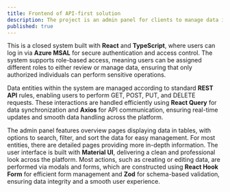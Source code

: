 ```yaml
---
title: Frontend of API-first solution
description: The project is an admin panel for clients to manage data in a headless API system, deployed on Azure cloud infrastructure.
published: true
---
```


This is a closed system built with **React** and **TypeScript**, where users can log in via **Azure MSAL** for secure authentication and access control. The system supports role-based access, meaning users can be assigned different roles to either review or manage data, ensuring that only authorized individuals can perform sensitive operations.

Data entities within the system are managed according to standard **REST API** rules, enabling users to perform GET, POST, PUT, and DELETE requests. These interactions are handled efficiently using **React Query** for data synchronization and **Axios** for API communication, ensuring real-time updates and smooth data handling across the platform.

The admin panel features overview pages displaying data in tables, with options to search, filter, and sort the data for easy management. For most entities, there are detailed pages providing more in-depth information. The user interface is built with **Material UI**, delivering a clean and professional look across the platform. Most actions, such as creating or editing data, are performed via modals and forms, which are constructed using **React Hook Form** for efficient form management and **Zod** for schema-based validation, ensuring data integrity and a smooth user experience.
